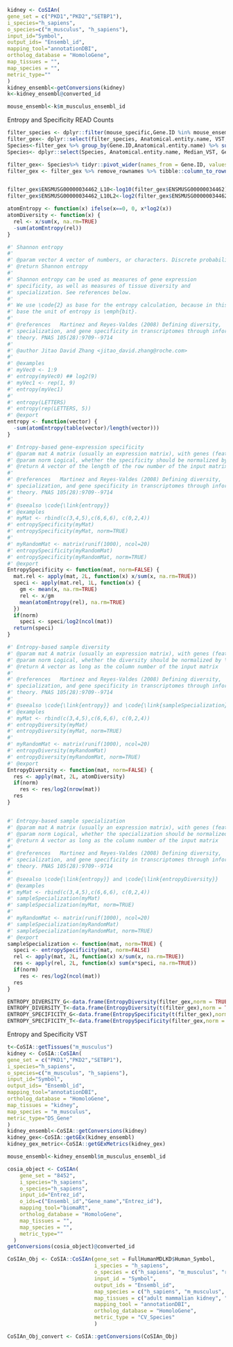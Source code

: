 ```r
kidney <- CoSIAn(
gene_set = c("PKD1","PKD2","SETBP1"),
i_species="h_sapiens",
o_species=c("m_musculus", "h_sapiens"),
input_id="Symbol",
output_ids= "Ensembl_id",
mapping_tool="annotationDBI",
ortholog_database = "HomoloGene",
map_tissues = "",
map_species = "",
metric_type=""
)
kidney_ensembl<-getConversions(kidney)
k<-kidney_ensembl@converted_id

mouse_ensembl<-k$m_musculus_ensembl_id
```

Entropy and Specificity READ Counts
```r
filter_species <- dplyr::filter(mouse_specific,Gene.ID %in% mouse_ensembl)
filter_gex<- dplyr::select(filter_species, Anatomical.entity.name, VST, Gene.ID)
Species<-filter_gex %>% group_by(Gene.ID,Anatomical.entity.name) %>% summarise(Sample_size = n(), Median_VST = median(VST), VST = paste(unique(VST), collapse = ', '))
Species<- dplyr::select(Species, Anatomical.entity.name, Median_VST, Gene.ID)

filter_gex<- Species%>% tidyr::pivot_wider(names_from = Gene.ID, values_from = Median_VST )
filter_gex <- filter_gex %>% remove_rownames %>% tibble::column_to_rownames(var="Anatomical.entity.name")


filter_gex$ENSMUSG00000034462_L10<-log10(filter_gex$ENSMUSG00000034462)
filter_gex$ENSMUSG00000034462_L10L2<-log2(filter_gex$ENSMUSG00000034462)


```

```r
atomEntropy <- function(x) ifelse(x==0, 0, x*log2(x))
atomDiversity <- function(x) {
  rel <- x/sum(x, na.rm=TRUE)
  -sum(atomEntropy(rel))
}

#' Shannon entropy
#' 
#' @param vector A vector of numbers, or characters. Discrete probability of each item is calculated and the Shannon entropy is returned.
#' @return Shannon entropy
#' 
#' Shannon entropy can be used as measures of gene expression
#' specificity, as well as measures of tissue diversity and
#' specialization. See references below.
#' 
#' We use \code{2} as base for the entropy calculation, because in this
#' base the unit of entropy is \emph{bit}.
#'
#' @references   Martinez and Reyes-Valdes (2008) Defining diversity, 
#' specialization, and gene specificity in transcriptomes through information 
#' theory. PNAS 105(28):9709--9714
#'  
#' @author Jitao David Zhang <jitao_david.zhang@roche.com>
#' 
#' @examples 
#' myVec0 <- 1:9
#' entropy(myVec0) ## log2(9)
#' myVec1 <- rep(1, 9)
#' entropy(myVec1)
#' 
#' entropy(LETTERS)
#' entropy(rep(LETTERS, 5))
#' @export
entropy <- function(vector) {
  -sum(atomEntropy(table(vector)/length(vector)))
}

#' Entropy-based gene-expression specificity
#' @param mat A matrix (usually an expression matrix), with genes (features) in rows and samples in columns.
#' @param norm Logical, whether the specificity should be normalized by \code{log2(ncol(mat))}.
#' @return A vector of the length of the row number of the input matrix, namely the specificity score of genes.
#' 
#' @references   Martinez and Reyes-Valdes (2008) Defining diversity, 
#' specialization, and gene specificity in transcriptomes through information 
#' theory. PNAS 105(28):9709--9714
#' 
#' @seealso \code{\link{entropy}}
#' @examples
#' myMat <- rbind(c(3,4,5),c(6,6,6), c(0,2,4))
#' entropySpecificity(myMat)
#' entropySpecificity(myMat, norm=TRUE)
#'
#' myRandomMat <- matrix(runif(1000), ncol=20)
#' entropySpecificity(myRandomMat)
#' entropySpecificity(myRandomMat, norm=TRUE)
#' @export
EntropySpecificity <- function(mat, norm=FALSE) {
  mat.rel <- apply(mat, 2L, function(x) x/sum(x, na.rm=TRUE))
  speci <- apply(mat.rel, 1L, function(x) {
    gm <- mean(x, na.rm=TRUE)
    rel <- x/gm
    mean(atomEntropy(rel), na.rm=TRUE)
  })
  if(norm)
    speci <- speci/log2(ncol(mat))
  return(speci)
}

#' Entropy-based sample diversity
#' @param mat A matrix (usually an expression matrix), with genes (features) in rows and samples in columns.
#' @param norm Logical, whether the diversity should be normalized by \code{log2(nrow(mat))}.
#' @return A vector as long as the column number of the input matrix
#' 
#' @references   Martinez and Reyes-Valdes (2008) Defining diversity, 
#' specialization, and gene specificity in transcriptomes through information 
#' theory. PNAS 105(28):9709--9714
#' 
#' @seealso \code{\link{entropy}} and \code{\link{sampleSpecialization}}
#' @examples
#' myMat <- rbind(c(3,4,5),c(6,6,6), c(0,2,4))
#' entropyDiversity(myMat)
#' entropyDiversity(myMat, norm=TRUE)
#'
#' myRandomMat <- matrix(runif(1000), ncol=20)
#' entropyDiversity(myRandomMat)
#' entropyDiversity(myRandomMat, norm=TRUE)
#' @export
EntropyDiversity <- function(mat, norm=FALSE) {
  res <- apply(mat, 2L, atomDiversity)
  if(norm)
    res <- res/log2(nrow(mat))
  res
}


#' Entropy-based sample specialization
#' @param mat A matrix (usually an expression matrix), with genes (features) in rows and samples in columns.
#' @param norm Logical, whether the specialization should be normalized by \code{log2(ncol(mat))}.
#' @return A vector as long as the column number of the input matrix
#' 
#' @references   Martinez and Reyes-Valdes (2008) Defining diversity, 
#' specialization, and gene specificity in transcriptomes through information 
#' theory. PNAS 105(28):9709--9714
#' 
#' @seealso \code{\link{entropy}} and \code{\link{entropyDiversity}}
#' @examples
#' myMat <- rbind(c(3,4,5),c(6,6,6), c(0,2,4))
#' sampleSpecialization(myMat)
#' sampleSpecialization(myMat, norm=TRUE)
#'
#' myRandomMat <- matrix(runif(1000), ncol=20)
#' sampleSpecialization(myRandomMat)
#' sampleSpecialization(myRandomMat, norm=TRUE)
#' @export
sampleSpecialization <- function(mat, norm=TRUE) {
  speci <- entropySpecificity(mat, norm=FALSE)
  rel <- apply(mat, 2L, function(x) x/sum(x, na.rm=TRUE))
  res <- apply(rel, 2L, function(x) sum(x*speci, na.rm=TRUE))
  if(norm)
    res <- res/log2(ncol(mat))
  res
}
```


```r
ENTROPY_DIVERSITY_G<-data.frame(EntropyDiversity(filter_gex,norm = TRUE)) # across genes
ENTROPY_DIVERSITY_T<-data.frame(EntropyDiversity(t(filter_gex),norm = TRUE)) # across tissue
ENTROPY_SPECIFICITY_G<-data.frame(EntropySpecificity(t(filter_gex),norm = TRUE)) # across genes
ENTROPY_SPECIFICITY_T<-data.frame(EntropySpecificity(filter_gex,norm = TRUE)) # across tissue
```

Entropy and Specificity VST
```r
t<-CoSIA::getTissues("m_musculus")
kidney <- CoSIA::CoSIAn(
gene_set = c("PKD1","PKD2","SETBP1"),
i_species="h_sapiens",
o_species=c("m_musculus", "h_sapiens"),
input_id="Symbol",
output_ids= "Ensembl_id",
mapping_tool="annotationDBI",
ortholog_database = "HomoloGene",
map_tissues = "kidney",
map_species = "m_musculus",
metric_type="DS_Gene"
)
kidney_ensembl<-CoSIA::getConversions(kidney)
kidney_gex<-CoSIA::getGEx(kidney_ensembl)
kidney_gex_metric<-CoSIA::getGExMetrics(kidney_gex)

mouse_ensembl<-kidney_ensembl$m_musculus_ensembl_id
```

```r
cosia_object <- CoSIAn(
    gene_set = "8452",
    i_species="h_sapiens",
    o_species="h_sapiens",
    input_id="Entrez_id",
    o_ids=c("Ensembl_id","Gene_name","Entrez_id"),
    mapping_tool="biomaRt",
    ortholog_database = "HomoloGene",
    map_tissues = "",
    map_species = "",
    metric_type=""
  )
getConversions(cosia_object)@converted_id
```

```r
CoSIAn_Obj <- CoSIA::CoSIAn(gene_set = FullHumanMDLKD$Human_Symbol,
                            i_species = "h_sapiens",
                            o_species = c("h_sapiens", "m_musculus", "r_norvegicus"),
                            input_id = "Symbol",
                            output_ids = "Ensembl_id",
                            map_species = c("h_sapiens", "m_musculus", "r_norvegicus"),
                            map_tissues = c("adult mammalian kidney", "heart"),
                            mapping_tool = "annotationDBI",
                            ortholog_database = "HomoloGene",
                            metric_type = "CV_Species"
                            )

CoSIAn_Obj_convert <- CoSIA::getConversions(CoSIAn_Obj)
```

